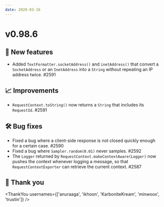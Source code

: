 ```yaml
---
date: 2020-03-16
---
```


# v0.98.6

## 🌟 New features

- Added `TextFormatter.socketAddress()` and `inetAddress()` that convert a `SocketAddress` or an `InetAddress` into a `String` without repeating an IP address twice. #2591

## 📈 Improvements

- `RequestContext.toString()` now returns a `String` that includes its `RequestId`. #2591

## 🛠️ Bug fixes

- Fixed a bug where a client-side response is not closed quickly enough for a certain case. #2590
- Fixed a bug where `Sampler.random(0.01)` never samples. #2592
- The `Logger` returned by `RequestContext.makeContextAware(Logger)` now pushes the context whenever logging a message, so that `RequestContextExporter` can retrieve the current context. #2587

## 🙇 Thank you

<ThankYou
  usernames={['anuraaga', 'ikhoon', 'KarboniteKream', 'minwoox', 'trustin']}
/>
